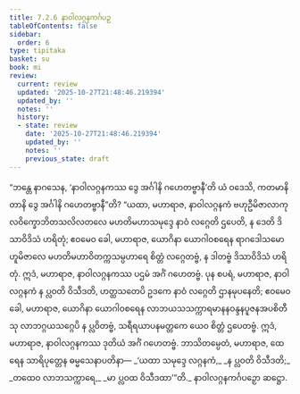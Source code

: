 ```yaml
---
title: 7.2.6 နာဝါလဂ္ဂနကင်္ဂပဉှ
tableOfContents: false
sidebar:
  order: 6
type: tipitaka
basket: su
book: mi
review:
  current: review
  updated: '2025-10-27T21:48:46.219394'
  updated_by: ''
  notes: ''
  history:
  - state: review
    date: '2025-10-27T21:48:46.219394'
    updated_by: ''
    notes: ''
    previous_state: draft
---
```



<ReviewStatus review={frontmatter.review} showDetails={true} />

<HypothesisAnnotation frontmatter={frontmatter} />

<DynamicBreadcrumb />

<Division number="240" book="mi" e="ch" v="28">

<Paragraph number="1730" book="mi">
“ဘန္တေ နာဂသေန, ‘နာဝါလဂ္ဂနကဿ ဒွေ အင်္ဂါနိ ဂဟေတဗ္ဗာနီ’တိ ယံ ဝဒေသိ, ကတမာနိ တာနိ ဒွေ အင်္ဂါနိ ဂဟေတဗ္ဗာနီ”တိ? “ယထာ, မဟာရာဇ, နာဝါလဂ္ဂနကံ ဗဟုဦမိဇာလာကုလဝိက္ခောဘိတသလိလတလေ မဟတိမဟာသမုဒ္ဒေ နာဝံ လဂ္ဂေတိ ဌပေတိ, န ဒေတိ ဒိသာဝိဒိသံ ဟရိတုံ; ဧဝမေဝ ခေါ, မဟာရာဇ, ယောဂိနာ ယောဂါဝစရေန ရာဂဒေါသမောဟူမိဇာလေ မဟတိမဟာဝိတက္ကသမ္ပဟာရေ စိတ္တံ လဂ္ဂေတဗ္ဗံ, န ဒါတဗ္ဗံ ဒိသာဝိဒိသံ ဟရိတုံ. ဣဒံ, မဟာရာဇ, နာဝါလဂ္ဂနကဿ ပဌမံ အင်္ဂံ ဂဟေတဗ္ဗံ.
</Paragraph>

<Paragraph number="1731" book="mi">
ပုန စပရံ, မဟာရာဇ, နာဝါလဂ္ဂနကံ န ပ္လဝတိ ဝိသီဒတိ, ဟတ္ထသတေပိ ဥဒကေ နာဝံ လဂ္ဂေတိ ဌာနမုပနေတိ; ဧဝမေဝ ခေါ, မဟာရာဇ, ယောဂိနာ ယောဂါဝစရေန လာဘယသသက္ကာရမာနနဝန္ဒနပူဇနအပစိတီသု လာဘဂ္ဂယသဂ္ဂေပိ န ပ္လဝိတဗ္ဗံ, သရီရယာပနမတ္တကေ ယေဝ စိတ္တံ ဌပေတဗ္ဗံ. ဣဒံ, မဟာရာဇ, နာဝါလဂ္ဂနကဿ ဒုတိယံ အင်္ဂံ ဂဟေတဗ္ဗံ. ဘာသိတမ္ပေတံ, မဟာရာဇ, ထေရေန သာရိပုတ္တေန ဓမ္မသေနာပတိနာ—
</Paragraph>

<Paragraph number="1732" type="verses" book="mi">
_‘ယထာ သမုဒ္ဒေ လဂ္ဂနကံ,_  
_န ပ္လဝတိ ဝိသီဒတိ;_  
_တထေဝ လာဘသက္ကာရေ,_  
_မာ ပ္လဝထ ဝိသီဒထာ’”တိ._  


</Paragraph>
</Division>

<Paragraph number="1733" type="center" book="mi">
နာဝါလဂ္ဂနကင်္ဂပဉှော ဆဋ္ဌော.
</Paragraph>